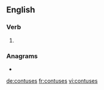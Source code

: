 ==English==

===Verb===
{{head|en|verb form}}

# {{en-third-person singular of|contuse}}

===Anagrams===
* {{l|en|countess}}

[[de:contuses]]
[[fr:contuses]]
[[vi:contuses]]